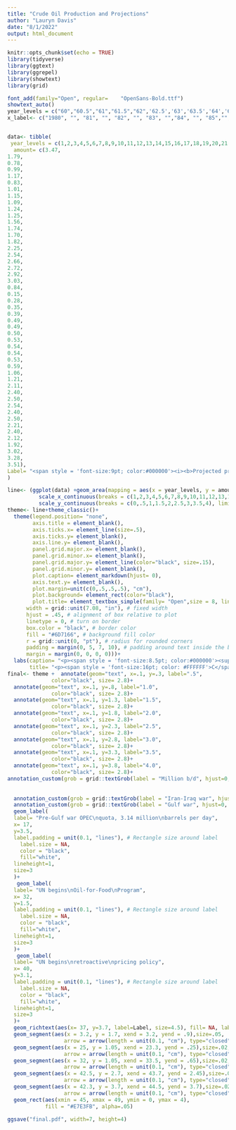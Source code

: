 ```yaml
---
title: "Crude Oil Production and Projections"
author: "Lauryn Davis"
date: "8/1/2022"
output: html_document
---
```


```r
knitr::opts_chunk$set(echo = TRUE)
library(tidyverse)
library(ggtext)
library(ggrepel)
library(showtext)
library(grid)
```
```r
font_add(family="Open", regular= 	"OpenSans-Bold.ttf")
showtext_auto()
year_levels = c("60","60.5","61","61.5","62",'62.5','63','63.5','64','64.5','65','65.5','66','66.5','67','67.5','68','68.5','69','69.5','70','70.5','71','71.5','72','72.5','73','73.5','74','74.5','75','75.5','76','76.5','77','77.5','78','78.5','79','79.5','80','80.5','90','90.5','91','91.5','92','92.5','93')
x_label<- c("1980", "", "81", "", "82", "", "83", "","84", "", "85","", "86", "", "87", "", "88","", "89","", "90", "", "91", "", "92", "", "93", "", "94", "", "95", "", "96", "", "97","", "98","", "99", "", "2000", "", "01", "", "02", "", "03", "", "04")


data<- tibble(
 year_levels = c(1,2,3,4,5,6,7,8,9,10,11,12,13,14,15,16,17,18,19,20,21,22,23,24,25,26,27,28,29,30,31,32,33,34,35,36,37,38,39,40,41,42,43,44,45,46,47,48,49),
  amount= c(3.47,
1.79,
0.78,
0.99,
1.17,
0.83,
1.01,
1.15,
1.09,
1.24,
1.25,
1.56,
1.74,
1.70,
1.82,
2.25,
2.54,
2.66,
2.72,
2.92,
3.03,
0.84,
0.15,
0.28,
0.35,
0.39,
0.49,
0.49,
0.50,
0.53,
0.54,
0.54,
0.53,
0.59,
1.06,
1.21,
2.11,
2.40,
2.50,
2.54,
2.40,
2.50,
2.21,
2.40,
2.12,
1.92,
3.02,
3.28,
3.51),
Label= "<span style = 'font-size:9pt; color:#000000'><i><b>Projected production<sup>a</sup></span>" 
)
```
```r
line<- (ggplot(data) +geom_area(mapping = aes(x = year_levels, y = amount), fill = "#6D8E2C", color= "black", size= .2)+
          scale_x_continuous(breaks = c(1,2,3,4,5,6,7,8,9,10,11,12,13,14,15,16,17,18,19,20,21,22,23,24,25,26,27,28,29,30,31,32,33,34,35,36,37,38,39,40,41,42,43,44,45,46,47,48,49), labels= x_label, limits= c(0,49.2), expand= expansion(mult=c(.01,.0)))+
          scale_y_continuous(breaks = c(0,.5,1,1.5,2,2.5,3,3.5,4), limits= c(0,4.5), expand= expansion(mult=c(0,0))))
theme<- line+theme_classic()+
  theme(legend.position= "none",
        axis.title = element_blank(),
        axis.ticks.x= element_line(size=.5),
        axis.ticks.y= element_blank(),
        axis.line.y= element_blank(),
        panel.grid.major.x= element_blank(),
        panel.grid.minor.x= element_blank(),
        panel.grid.major.y= element_line(color="black", size=.15),
        panel.grid.minor.y= element_blank(),
        plot.caption= element_markdown(hjust= 0),
        axis.text.y= element_blank(),
        plot.margin=unit(c(0,.5,.5,.5), "cm"),
        plot.background= element_rect(color="black"),
        plot.title= element_textbox_simple(family= "Open",size = 8, lineheight = 1, 
      width = grid::unit(7.08, "in"), # fixed width
      hjust = .45, # alignment of box relative to plot
      linetype = 0, # turn on border
      box.color = "black", # border color
      fill = "#6D7166", # background fill color
      r = grid::unit(0, "pt"), # radius for rounded corners
      padding = margin(0, 5, 7, 10), # padding around text inside the box
      margin = margin(0, 0, 0, 0)))+
  labs(caption= "<p><span style = 'font-size:8.5pt; color:#000000'><sup>a</sup> Assumes pricing dispute with UN is resolved allowing Oil-for-Food exports</p><p><span style = 'font-size:9pt; color:#000000'>to increase and that production from new oilfields gradually comes on line.</span>",
       title= "<p><span style = 'font-size:16pt; color: #FFFFFF'>C</span><span style = 'font-size:11pt; color: #FFFFFF'>RUDE</span><span style = 'font-size:16pt; color: #FFFFFF'> O</span><span style = 'font-size:11pt; color: #FFFFFF'>IL</span><span style = 'font-size:16pt; color: #FFFFFF'> P</span><span style = 'font-size:11pt; color: #FFFFFF'>RODUCTION</span><span style = 'font-size:16pt; color: #FFFFFF'> A</span><span style = 'font-size:11pt; color: #FFFFFF'>ND</span><span style = 'font-size:16pt; color: #FFFFFF'> P</span><span style = 'font-size:11pt; color: #FFFFFF'>ROJECTIONS</span>")
final<- theme +  annotate(geom="text", x=.1, y=.3, label=".5",
              color="black", size= 2.8)+
  annotate(geom="text", x=.1, y=.8, label="1.0",
              color="black", size= 2.8)+
  annotate(geom="text", x=.1, y=1.3, label="1.5",
              color="black", size= 2.8)+
  annotate(geom="text", x=.1, y=1.8, label="2.0",
              color="black", size= 2.8)+
  annotate(geom="text", x=.1, y=2.3, label="2.5",
              color="black", size= 2.8)+
  annotate(geom="text", x=.1, y=2.8, label="3.0",
              color="black", size= 2.8)+
  annotate(geom="text", x=.1, y=3.3, label="3.5",
              color="black", size= 2.8)+
  annotate(geom="text", x=.1, y=3.8, label="4.0",
              color="black", size= 2.8)+
annotation_custom(grob = grid::textGrob(label = "Million b/d", hjust=0, gp=gpar(col="black", cex=.72, fontface="italic")),xmin = 0, xmax = -1, ymin = 4.15, ymax = 4.15)+
  
  
  annotation_custom(grob = grid::textGrob(label = "Iran-Iraq war", hjust=0, gp=gpar(col="black", cex=.7)),xmin = 0, xmax = 4.5, ymin = 1.8, ymax = 1.8)+
  annotation_custom(grob = grid::textGrob(label = "Gulf war", hjust=0, gp=gpar(col="black", cex=.7)),xmin = 0, xmax = 48, ymin = 1.2, ymax = 1.2 )+
  geom_label(
  label= "Pre-Gulf war OPEC\nquota, 3.14 million\nbarrels per day",
  x= 17,
  y=3.5,
  label.padding = unit(0.1, "lines"), # Rectangle size around label
    label.size = NA,
    color = "black",
    fill="white",
  lineheight=1,
  size=3
  )+
   geom_label(
  label= "UN begins\nOil-for-Food\nProgram",
  x= 32,
  y=1.5,
  label.padding = unit(0.1, "lines"), # Rectangle size around label
    label.size = NA,
    color = "black",
    fill="white",
  lineheight=1,
  size=3
  )+
   geom_label(
  label= "UN begins\nretroactive\npricing policy",
  x= 40,
  y=3.1,
  label.padding = unit(0.1, "lines"), # Rectangle size around label
    label.size = NA,
    color = "black",
    fill="white",
  lineheight=1,
  size=3
  )+
  geom_richtext(aes(x= 37, y=3.7, label=Label, size=4.5), fill= NA, label.color=NA)+
  geom_segment(aes(x = 3.2, y = 1.7, xend = 3.2, yend = .9),size=.05,
                  arrow = arrow(length = unit(0.1, "cm"), type="closed"))+
  geom_segment(aes(x = 25, y = 1.05, xend = 23.3, yend = .25),size=.02,
                  arrow = arrow(length = unit(0.1, "cm"), type="closed"))+
  geom_segment(aes(x = 32, y = 1.05, xend = 33.5, yend = .65),size=.02,
                  arrow = arrow(length = unit(0.1, "cm"), type="closed"))+
  geom_segment(aes(x = 42.5, y = 2.7, xend = 43.7, yend = 2.45),size=.02,
                  arrow = arrow(length = unit(0.1, "cm"), type="closed"))+
  geom_segment(aes(x = 42.3, y = 3.7, xend = 44.5, yend = 3.7),size=.02,
                  arrow = arrow(length = unit(0.1, "cm"), type="closed"))+
  geom_rect(aes(xmin = 45, xmax = 49, ymin = 0, ymax = 4), 
            fill = "#E7E3FB", alpha=.05)

ggsave("final.pdf", width=7, height=4)


```

